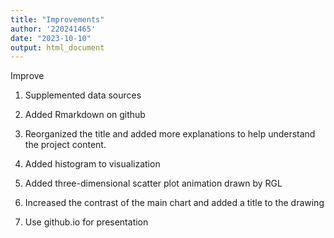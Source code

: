 ---
title: "Improvements"
author: '220241465'
date: "2023-10-10"
output: html_document
---
Improve

1. Supplemented data sources

2. Added Rmarkdown on github

3. Reorganized the title and added more explanations to help understand the project content.

4. Added histogram to visualization

5. Added three-dimensional scatter plot animation drawn by RGL

6. Increased the contrast of the main chart and added a title to the drawing

7. Use github.io for presentation